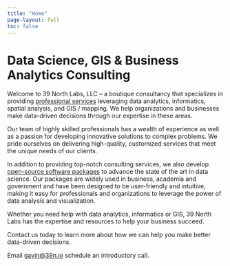 ```yaml
---
title: "Home"
page-layout: full
toc: false
---
```


# Data Science, GIS & Business Analytics Consulting 

Welcome to 39 North Labs, LLC – a boutique consultancy that specializes in providing [professional services](/services.qmd) leveraging data analytics, informatics, spatial analysis, and GIS / mapping. We help organizations and businesses make data-driven decisions through our expertise in these areas.

Our team of highly skilled professionals has a wealth of experience as well as a passion for developing innovative solutions to complex problems. We pride ourselves on delivering high-quality, customized services that meet the unique needs of our clients.

In addition to providing top-notch consulting services, we also develop [open-source software packages](/open-source.qmd) to advance the state of the art in data science. Our packages are widely used in business, academia and government and have been designed to be user-friendly and intuitive, making it easy for professionals and organizations to leverage the power of data analysis and visualization.

Whether you need help with data analytics, informatics or GIS, 39 North Labs has the expertise and resources to help your business succeed. 

Contact us today to learn more about how we can help you make better data-driven decisions.

Email [gavin@39n.io](mailto:gavin@39n.io) schedule an introductory call.


